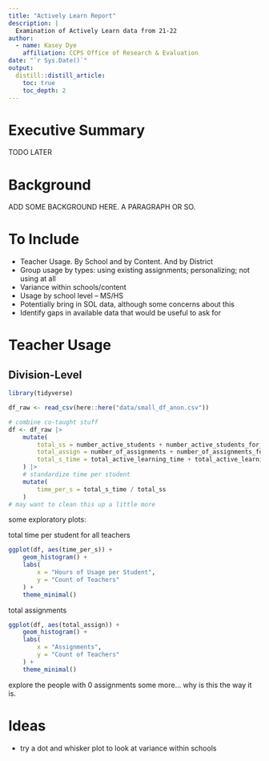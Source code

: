 ```yaml
---
title: "Actively Learn Report"
description: |
  Examination of Actively Learn data from 21-22
author:
  - name: Kasey Dye
    affiliation: CCPS Office of Research & Evaluation
date: "`r Sys.Date()`"
output: 
  distill::distill_article:
    toc: true
    toc_depth: 2
---
```


# Executive Summary

TODO LATER

# Background

ADD SOME BACKGROUND HERE. A PARAGRAPH OR SO.

# To Include

- Teacher Usage. By School and by Content. And by District
- Group usage by types: using existing assignments; personalizing; not using at all
- Variance within schools/content
- Usage by school level -- MS/HS
- Potentially bring in SOL data, although some concerns about this
- Identify gaps in available data that would be useful to ask for

# Teacher Usage

## Division-Level

```r
library(tidyverse)

df_raw <- read_csv(here::here("data/small_df_anon.csv"))

# combine co-taught stuff
df <- df_raw |>
    mutate(
        total_ss = number_active_students + number_active_students_for_co_taught_classes,
        total_assign = number_of_assignments + number_of_assignments_for_co_taught_classes,
        total_s_time = total_active_learning_time + total_active_learning_time_for_co_taught_classes
    ) |>
    # standardize time per student
    mutate(
        time_per_s = total_s_time / total_ss
    )
# may want to clean this up a little more
```

some exploratory plots:

total time per student for all teachers

```r
ggplot(df, aes(time_per_s)) +
    geom_histogram() +
    labs(
        x = "Hours of Usage per Student",
        y = "Count of Teachers"
    ) +
    theme_minimal()
```

total assignments

```r
ggplot(df, aes(total_assign)) +
    geom_histogram() +
    labs(
        x = "Assignments",
        y = "Count of Teachers"
    ) +
    theme_minimal()
```

explore the people with 0 assignments some more... why is this the way it is.

# Ideas

- try a dot and whisker plot to look at variance within schools